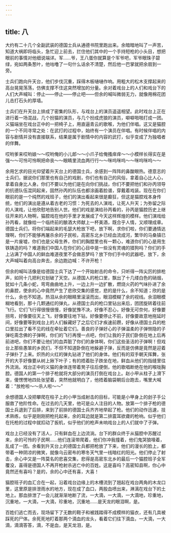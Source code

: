 ```yaml
---
---
---
```

title: 八
---




大约有二十几个全副武装的德国士兵从通德书院里跑出来。余暗暗地叫了一声苦，知道大祸即将临头，急忙迎上前去，拦住他们其中的一个手持短枪的小头目，想把眼前的事情对他细说端详。军……爷，王八蛋你就算是个军爷吧，军爷眼珠子碧绿，宛如两条葱叶，他咕噜了一句什么话余不清楚，然后他一巴掌就把余扇到一旁。

士兵们跑向升天台，他们步伐沉重，踩得木板嗵嗵作响。用粗大的松木支撑起来的高台晃晃荡荡，仿佛支撑不住这突然增加的分量。余对着戏台上的人们和戏台下的人们大声喊叫：停止——停止——停止吧——但余的喊叫微弱无力，就像用棉花团儿击打石头的厚墙。

士兵们在升天台上排成了密集的队形，与戏台上的演员遥遥相望。此时戏台上正在进行着一场混战，几个扮猫的演员，与几个扮成虎狼的演员，噼噼啪啪打成一团。义猫端坐在戏台正中的一把椅子上，用直逼青云的歌喉，为他们伴唱。这又是猫腔的一个不同寻常之处：在武打的过程中，始终有一个演员在伴唱。有时候伴唱的内容与剧情并没有直接联系，结果是属于剧情中的内容的武打，似乎变成了为独唱者的伴舞。

哎哟爹来哎哟娘～～哎哟俺的小儿郎～～小爪子给俺搔痒痒～～小模样长得实在是强～～可怜可怜啊把命丧～～眼睛里流血两行行～～咪呜咪呜～～咪呜咪呜～～

余用乞求的目光仰望着升天台上的德国士兵，余感到一阵阵的鼻酸眼热。德意志的士兵们，据说你们那里也有自己的戏剧，你们也有自己的风俗，拿着自心比人心，拿着自身比人身。你们不要以为他们是在向你们挑战，你们不要把他们和孙丙领导的抗德队伍混同起来，固然孙丙的队伍也都涂画着脸谱，穿戴着戏装。现在在你们眼前的是一个纯然的戏班子，他们的演出看起来很是癫狂，但这是猫腔戏本身传统，他们的演出是遵从着古老的习惯：为死去的人演戏，让死人升天；为弥留之际的人演戏，让他欣慰地告别人世。他们的戏是演给孙丙看的，孙丙是猫腔历史上继往开来的人物啊，猫腔戏在他的手里才发展成了今天这样辉煌的模样。他们演戏给孙丙看，就像给一个临终前的酿酒大师献上一杯美酒，既合乎人情，又顺理成章。德国士兵们，将你们端起来的毛瑟大枪放下吧，放下啊，求你们啦，你们要通情达理啊，你们不能够再屠杀余的子民啦，高密东北乡已经血流成河，繁华的马桑镇已是一片废墟，你们也是父母生养，你们的胸膛里也有一颗心，难道你们的心是用生铁铸造的吗？难道我们中国人在你们的心目中是一些没有灵魂的猎狗吗？你们的手上沾满了中国人的鲜血难道夜里不会做恶梦吗？放下你们手中的武器吧，放下，余大声喊叫着向高台奔去，余边跑边喊：不许开枪！

但余的喊叫活像是给德国士兵下达了一个开始射击的命令，只听得一阵尖厉的排枪声，如同十几把利刃划破了天空。从德国人的枪口里，飘出了十几缕白色的硝烟，犹如十几条小蛇，弯弯曲曲地上升，一边上升一边扩散，燃烧火药的气味扑进了余的鼻腔，使余的心中竟然产生了悲欣交集的感觉，悲的是什么，余不知道；欣的是什么，余也不知道。热泪从余的眼睛里滚滚而出，眼泪模糊了余的视线。余泪眼模糊地看到，那十几颗通红的弹丸，从德国士兵的枪口里钻出来后，团团旋转着往前飞行。它们飞行得很慢很慢，好像犹豫不决，好像不忍心，好像无可奈何，好像要拐弯，好像要往天上飞，好像要往地下钻，好像要停止不前，好像要故意地拖延时间，好像要等到戏台上的人们躲藏好了之后它们才疾速前躜，好像从德国士兵的枪口里拉出了看不见的线在牵扯着它们。善良的子弹好心的子弹温柔的子弹恻隐的子弹吃斋念佛的子弹啊，你们的飞行再慢一点吧，你们让我的子民们卧倒在地上后再前进吧，你们不要让他们的血弄脏了你们的身体啊，你们这些圣洁的子弹啊！但戏台上那些愚笨的乡民们，不但不知道卧倒在地躲避子弹，反而是仿佛是竟然是迎着子弹扑了上来。炽热的火红的弹丸钻进了他们的身体。他们有的双手朝天挥舞，张开的大手好像要从树上揪下叶子；有的捂着肚子跌坐在地，鲜血从他们的指缝里往外流淌。戏台正中的义猫的身体连带着凳子往后便倒，他的歌唱断绝在他的喉咙胸腔。德国人的第一个排子枪就将大部分的演员打倒在戏台上。赵小甲从柱子上滑下来，傻愣愣地四处张望着，突然他就明白了，他捂着脑袋朝后台跑去，嘴里大喊着："放枪啦～～杀人啦～～"

余想德国人没把攀爬在柱子上的小甲当成射击的目标，可能是小甲身上的刽子手公服救了他阶性命。在过去的几天里，他可是众人注目的人物。放第一个排子枪的德国士兵退到了后排，来到了前排的德国士兵齐齐地举起了枪。他们的动作迅速，技术熟练，似乎是刚刚把枪托起来，余的耳边就是第二排震耳欲聋的枪响。似乎他们在托枪的过程中就扣动了扳机，似乎他们的枪声未响戏台上的人们就中了子弹。

戏台上已经没有了活人，只有鲜血在上边流淌。台下的群众终于从猫腔中苏醒过来，余的可怜的子民啊……他们连滚带爬着，他们你冲我撞着，他们鬼哭狼嚎着，乱成了一团。余看到升天台上的德国士兵都把枪放了下来，他们的漫长的脸上，都带着一种阴凉的微笑，就像乌云密布的寒冬天气里一线暗红的阳光。他们停止了射击，余心中又是一阵莫名的悲喜交集，悲得是高密东北乡的最后一个猫腔班子全军覆没，喜得是德国人不再开枪射杀逃亡中的百姓。这是喜吗？高密知县啊，你心中竟然还有喜吗？是的，余的心中还有喜，大喜！

猫腔班子的血汇合在一起，沿着戏台边缘上的木槽流到了翘起在戏台两角的木龙口里，这里原是排泄雨水的地方，现在成了血口，两股血喷出来，淋漓在戏台下的土地上。那血排泄了一会儿就渐渐地断了流，一大滴，一大滴，一大滴地，珍重地，沉重地，一大滴，一大滴，珍重地，沉重地……是天龙的眼泪啊，是。

百姓们逃亡而去，现场留下了无数的鞋子和被践踏得不成模样的猫衣，还有几具被踩死的尸体。余死死地盯着那两个滴血的龙头，看着它们往下滴血，一大滴，一大滴，滴滴答答，滴，不是血，是天龙泪，是。